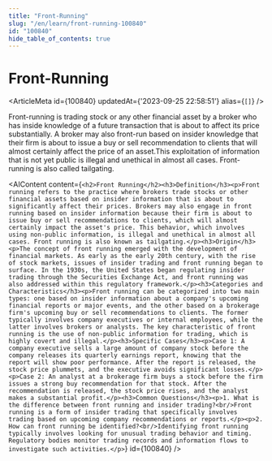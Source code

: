 ```yaml
---
title: "Front-Running"
slug: "/en/learn/front-running-100840"
id: "100840"
hide_table_of_contents: true
---
```



# Front-Running

<ArticleMeta id={100840} updatedAt={'2023-09-25 22:58:51'} alias={`[]`} />
<div className='border-solid border-b border-t-0 my-4 border-[var(--ifm-color-gray-300)]' />

Front-running is trading stock or any other financial asset by a broker who has inside knowledge of a future transaction that is about to affect its price substantially. A broker may also front-run based on insider knowledge that their firm is about to issue a buy or sell recommendation to clients that will almost certainly affect the price of an asset.This exploitation of information that is not yet public is illegal and unethical in almost all cases. Front-running is also called tailgating.

<AIContent content={`<h2>Front Running</h2><h3>Definition</h3><p>Front running refers to the practice where brokers trade stocks or other financial assets based on insider information that is about to significantly affect their prices. Brokers may also engage in front running based on insider information because their firm is about to issue buy or sell recommendations to clients, which will almost certainly impact the asset's price. This behavior, which involves using non-public information, is illegal and unethical in almost all cases. Front running is also known as tailgating.</p><h3>Origin</h3><p>The concept of front running emerged with the development of financial markets. As early as the early 20th century, with the rise of stock markets, issues of insider trading and front running began to surface. In the 1930s, the United States began regulating insider trading through the Securities Exchange Act, and front running was also addressed within this regulatory framework.</p><h3>Categories and Characteristics</h3><p>Front running can be categorized into two main types: one based on insider information about a company's upcoming financial reports or major events, and the other based on a brokerage firm's upcoming buy or sell recommendations to clients. The former typically involves company executives or internal employees, while the latter involves brokers or analysts. The key characteristic of front running is the use of non-public information for trading, which is highly covert and illegal.</p><h3>Specific Cases</h3><p>Case 1: A company executive sells a large amount of company stock before the company releases its quarterly earnings report, knowing that the report will show poor performance. After the report is released, the stock price plummets, and the executive avoids significant losses.</p><p>Case 2: An analyst at a brokerage firm buys a stock before the firm issues a strong buy recommendation for that stock. After the recommendation is released, the stock price rises, and the analyst makes a substantial profit.</p><h3>Common Questions</h3><p>1. What is the difference between front running and insider trading?<br/>Front running is a form of insider trading that specifically involves trading based on upcoming company recommendations or reports.</p><p>2. How can front running be identified?<br/>Identifying front running typically involves looking for unusual trading behavior and timing. Regulatory bodies monitor trading records and information flows to investigate such activities.</p>`} id={100840} />

